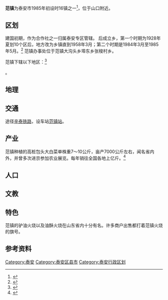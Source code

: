 {{中国乡级行政区
|37/09/11/102/000
|景观照片文件名 = 泰莱高速沿线 范镇风光 2021-05-01 2.jpg 
|景观照片大小   = 200px
|景观照片描述   = 泰莱高速沿线范镇风光
}}
'''范镇'''为泰安市1985年初设时16镇之一<ref name="省情库">{{cite web| url=http://sd.infobase.gov.cn/bin/mse.exe?seachword=%u8303%u9547&K=f063&A=10&rec=5&list=&page=&run=13| title=省情库| accessdate=2012-01-13}}{{dead link|date=2018年4月 |bot=InternetArchiveBot |fix-attempted=yes }}</ref>，位于山口附近。
== 区划 ==
建国初期，作为合作社之一归属泰安专区管辖。
后成立乡，第一个时期为1928年夏划10个区后，地方改为乡镇直到1958年3月；第二个时期是1984年3月至1985年5月。<ref>{{cite web| url=http://sd.infobase.gov.cn/bin/mse.exe?seachword=%u8303%u9547&K=b9&A=3&rec=14&list=&page=&run=13| title=省情库：建制| accessdate=2012-01-13}}{{dead link|date=2018年4月 |bot=InternetArchiveBot |fix-attempted=yes }}</ref>
范镇办事处位于范镇大沟头乡埠东乡张梭村乡。 

范镇下辖以下地区：<ref>{{PRC admin/ref sgc|37/09/11/102/000}}</ref>

{{PRC admin/children|37/09/11/102/000}}。
== 地理 ==
== 交通 ==
途径[[辛泰铁路|辛泰铁路]]，设车站[[范镇站|范镇站]]。
== 产业 ==
范镇种植的高桩包头大白菜单株重7～10公斤，亩产7000公斤左右，闻名省内外，并曾多次进京参加农业展览。每年销往全国各地上亿斤。<ref>{{cite web| url=http://sd.infobase.gov.cn/bin/mse.exe?seachword=%u8303%u9547&K=b9&A=3&rec=140&list=2&page=&run=13| title=省情库：产业| accessdate=2012-01-13}}{{dead link|date=2018年4月 |bot=InternetArchiveBot |fix-attempted=yes }}</ref>

== 人口 ==
== 文教 ==
== 特色 ==
范镇的驴油火烧以及油酥火烧在山东省内十分有名。许多商户出售都打着范镇火烧的旗号。
==参考资料==
<references/>
{{PRC admin/navcat|37/09/11/102/000}}

[[Category:泰安|Category:泰安]]
[[Category:泰安区县市|Category:泰安区县市]]
[[Category:泰安行政区划|Category:泰安行政区划]]